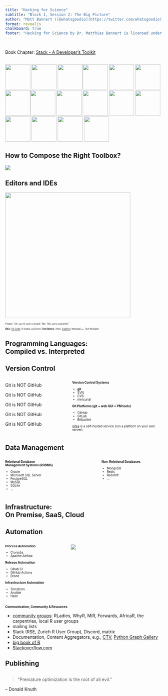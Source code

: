 ```yaml
---
title: "Hacking for Science"
subtitle: "Block 1, Session 2: The Big Picture"
author: "Matt Bannert ([@whatsgoodio](https://twitter.com/whatsgoodio))"
format: revealjs
chalkboard: true
footer: "Hacking for Science by Dr. Matthias Bannert is licensed under [CC BY-NC-SA 4.0](https://creativecommons.org/licenses/by-nc-sa/4.0/?ref=chooser-v1)"
---
```



## {.center}

Book Chapter: [Stack - A Developer's Toolkit](https://devops-carpentry.github.io/book/stack-developer-toolkit.html)


## {.center}


<div>
<a href="https://aws.amazon.com/"><img src="logos/aws.png" width = "80px"></a>
<a href="https://azure.microsoft.com/en-us/"><img src="logos/azure.png" width = "80px"></a> <a href="https://d3js.org"><img src="logos/d3.png" width = "80px"></a><a href="https://docker.com"><img src="logos/docker.png" width = "80px"></a> <img src="logos/git.png" width = "80px"> <img src="logos/github.png" width = "80px"> <img src="logos/hadoop.png" width = "80px"><a href="https://highcharts.com"><img src="logos/highcharts.png" width = "80px"></a> <img src="logos/julia.png" width = "80px"> <img src="logos/matlab.png" width = "80px"> <img src="logos/mongodb.png" width = "80px"> <img src="logos/pandas.png" width = "80px"> <img src="logos/postgresql.png" width = "80px"> <img src="logos/python.png" width = "80px"> <img src="logos/rstats.png" width = "80px"> <img src="logos/rstudio.png" width = "80px"></div>


## How to Compose the Right Toolbox? {.center}

[![](img/picktools.jpg)](https://devops-carpentry.github.io/book/stack-developer-toolkit.html "Choose Your Tools"){fig-align="center"}



## Editors and IDEs 

<style>
.small{
font-size:.5em;
}
.smaller{
font-size:.7em;
}

</style>

![](img/wizardry.jpg){fig-align="center" height="400"}


::: {.small} 
People: "Oh, you're such a wizard." 
Me: "No, just a carpenter." 

**IDEs**: [VS Code](https://code.visualstudio.com/blogs/2017/11/15/live-share),
R Studio, pyCharm  **Text Editors**: Atom, [Sublime](https://www.sublimetext.com/), Notepad++, Text Wrangler
:::


## Programming Languages:<br> Compiled vs. Interpreted {.center}


## Version Control

:::: {.columns}

::: {.column width="40%"}

Git is NOT GitHub

Git is NOT GitHub

Git is NOT GitHub

Git is NOT GitHub

Git is NOT GitHub

:::

::: {.column width="60%" .smaller}

**Version Control Systems**

- **git**
- SVN
- CVS
- mercurial

**Git Platforms (git + web GUI + PM tools)**

- GitHub
- GitLab
- Bitbucket

[gitea](https://gitea.io/en-us/) is a self-hosted service (run a platform on your own server).

:::


::::


## Data Management


:::: {.columns .smaller}

::: {.column width="60%"}

**Relational Database<br> Management Systems (RDBMS)**

- Oracle
- Microsoft SQL Server
- PostgreSQL
- MySQL 
- SQLite
- ...

:::

::: {.column width="40%" }

**Non-Relational Databases**

- MongoDB
- Redis
- Redshift
- ...


:::


::::


## Infrastructure:<br> On Premise, SaaS, Cloud {.center}


## Automation

:::: {.columns .smaller}

::: {.column width="40%"}

**Process Automation**

- Cronjobs
- Apache Airflow

**Release Automation**

- Gitlab CI
- GitHub Actions
- Drone

**Infrastructure Automation**

- Terraform
- Ansible
- Helm



:::

::: {.column width="60%" }

![](img/colored_factory.jpg)

:::


::::


## Communication, Community & Resources {.smaller}

- [community groups](https://benubah.github.io/r-community-explorer/index.html): RLadies, WhyR, MiR, Forwards, AfricaR, the carpentries, local R user groups
- mailing lists
- Slack (RSE, Zurich R User Group), Discord, matrix
- Documentation, Content Aggregators, e.g., [CTV](https://cran.r-project.org/web/views/), [Python Graph Gallery](https://python-graph-gallery.com/)
- [big book of R](https://www.bigbookofr.com/)
- [Stackoverflow.com](https://stackoverflow.com/questions/15376075/cluster-analysis-in-r-determine-the-optimal-number-of-clusters/36729465#36729465)


## Publishing {.center}



## {.center}

> "Premature optimization is the root of all evil."

-- Donald Knuth







